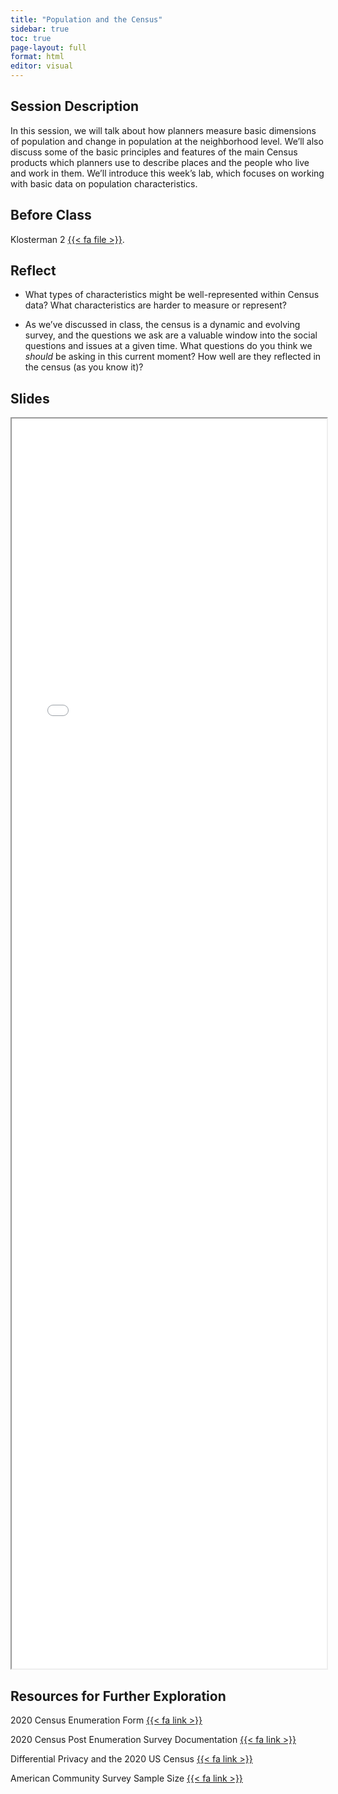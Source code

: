 ```yaml
---
title: "Population and the Census"
sidebar: true
toc: true
page-layout: full
format: html
editor: visual
---
```


## Session Description

In this session, we will talk about how planners measure basic dimensions of population and change in population at the neighborhood level. We'll also discuss some of the basic principles and features of the main Census products which planners use to describe places and the people who live and work in them. We'll introduce this week's lab, which focuses on working with basic data on population characteristics.

## Before Class

Klosterman 2 [{{< fa file >}}](https://uofi.box.com/s/2ki78jbm88y09j41zozqrfjc0wmva372).

## Reflect

-   What types of characteristics might be well-represented within Census data? What characteristics are harder to measure or represent?

-   As we've discussed in class, the census is a dynamic and evolving survey, and the questions we ask are a valuable window into the social questions and issues at a given time. What questions do you think we *should* be asking in this current moment? How well are they reflected in the census (as you know it)?

## Slides

```{=html}
<iframe class="slide-deck" src="../slides/S8 Census/index.html" style="width:100%;height:50vh;margin:0;padding:0"; frameborder="2"></iframe>
```
## Resources for Further Exploration

2020 Census Enumeration Form [{{< fa link >}}](https://www2.census.gov/programs-surveys/decennial/2020/technical-documentation/questionnaires-and-instructions/questionnaires/2020-informational-questionnaire.pdf)

2020 Census Post Enumeration Survey Documentation [{{< fa link >}}](https://www.census.gov/programs-surveys/decennial-census/about/coverage-measurement/pes.html)

Differential Privacy and the 2020 US Census [{{< fa link >}}](https://mit-serc.pubpub.org/pub/differential-privacy-2020-us-census/release/1)

American Community Survey Sample Size [{{< fa link >}}](https://www.census.gov/acs/www/methodology/sample-size-and-data-quality/sample-size/)
